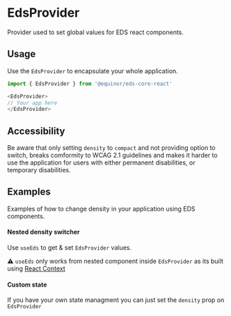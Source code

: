 
# EdsProvider
Provider used to set global values for EDS react components.

<Links 
    figmaUrl="https://www.figma.com/file/luNobpDIWTuQ9rhyovGLBI/Desktop?node-id=4950%3A0"
    npmUrl="https://www.npmjs.com/package/@equinor/eds-core-react"
    ariaUrl="https://www.w3.org/TR/wai-aria-practices/"
/>

<Story id="edsprovider--introduction"/>

<PropsTable />



## Usage


Use the `EdsProvider` to encapsulate your whole application.
```typescript
import { EdsProvider } from '@equinor/eds-core-react'

<EdsProvider>
// Your app here
</EdsProvider>
```


## Accessibility

Be aware that only setting `density` to `compact` and not providing option to switch, breaks comformity to WCAG 2.1 guidelines and makes it harder to use the application for users with either permanent disabilities, or temporary disabilities.


## Examples

Examples of how to change density in your application using EDS components.

#### Nested density switcher

Use `useEds` to get & set `EdsProvider` values.  

⚠️ `useEds` only works from nested component inside `EdsProvider` as its built using [React Context](https://reactjs.org/docs/context.html)

<Story id="edsprovider--nested-components-density" />


#### Custom state

If you have your own state managment you can just set the `density` prop on `EdsProvider`
<Story id="edsprovider--custom-state"/>


